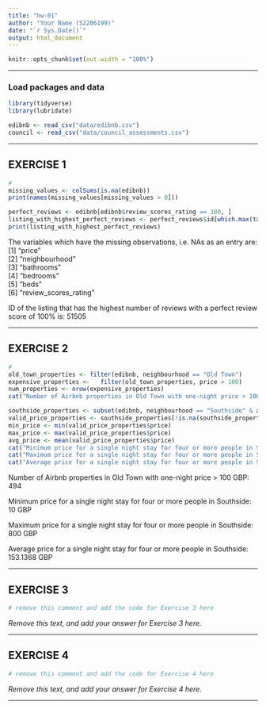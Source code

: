 ```yaml
---
title: "hw-01"
author: "Your Name (S2206199)"
date: "`r Sys.Date()`"
output: html_document
---
```


```r
knitr::opts_chunk$set(out.width = "100%")
```


------------------------------------------------------------------------------

### Load packages and data

```r
library(tidyverse)
library(lubridate)

edibnb <- read_csv("data/edibnb.csv")
council <- read_csv("data/council_assessments.csv")
```

------------------------------------------------------------------------------


## EXERCISE 1

```r
# 
missing_values <- colSums(is.na(edibnb))
print(names(missing_values[missing_values > 0]))

perfect_reviews <- edibnb[edibnb$review_scores_rating == 100, ]
listing_with_highest_perfect_reviews <- perfect_reviews$id[which.max(table(perfect_reviews$id))]
print(listing_with_highest_perfect_reviews)


```

The variables which have the missing observations, i.e. NAs as an entry are: 
[1] "price"               
[2] "neighbourhood"       
[3] "bathrooms"           
[4] "bedrooms"            
[5] "beds"                
[6] "review_scores_rating"

ID of the listing that has the highest number of reviews with a perfect review score of 100% is: 51505


------------------------------------------------------------------------------

## EXERCISE 2

```r
# 
old_town_properties <- filter(edibnb, neighbourhood == "Old Town")
expensive_properties <-   filter(old_town_properties, price > 100)
num_properties <- nrow(expensive_properties)
cat("Number of Airbnb properties in Old Town with one-night price > 100 GBP:", num_properties)

southside_properties <- subset(edibnb, neighbourhood == "Southside" & accommodates >= 4)
valid_price_properties <- southside_properties[!is.na(southside_properties$price), ]
min_price <- min(valid_price_properties$price)
max_price <- max(valid_price_properties$price)
avg_price <- mean(valid_price_properties$price)
cat("Minimum price for a single night stay for four or more people in Southside:", min_price, "GBP\n")
cat("Maximum price for a single night stay for four or more people in Southside:", max_price, "GBP\n")
cat("Average price for a single night stay for four or more people in Southside:", avg_price, "GBP\n")

```


Number of Airbnb properties in Old Town with one-night price > 100 GBP: 494

Minimum price for a single night stay for four or more people in Southside: 10 GBP

Maximum price for a single night stay for four or more people in Southside: 800 GBP

Average price for a single night stay for four or more people in Southside: 153.1368 GBP

------------------------------------------------------------------------------

## EXERCISE 3

```r
# remove this comment and add the code for Exercise 3 here

```


_Remove this text, and add your answer for Exercise 3 here._



------------------------------------------------------------------------------

## EXERCISE 4

```r
# remove this comment and add the code for Exercise 4 here

```


_Remove this text, and add your answer for Exercise 4 here._


------------------------------------------------------------------------------
